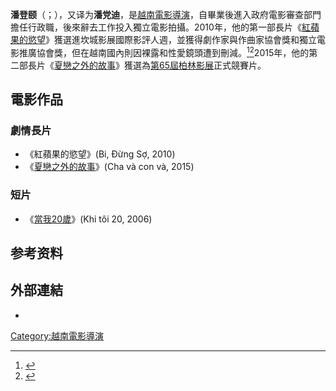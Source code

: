 {{多個問題|
{{expand|time=2015-01-15T09:50:35+00:00}}
{{refimprove|time=2015-01-15T09:50:35+00:00}}
}}
{{Infobox person
| name = Phan Đăng Di<br/>潘登颐
| image = 
| caption = 
| birthname = 
| birth_date = {{Birth date and age|1976|1|14}}
| birth_place = {{VIE}}[[乂安省|乂安省]]
| occupation = [[電影導演|電影導演]]、[[編劇|編劇]]
| yearsactive = 
| influences = 
| influenced = 
| known_for = 
| residence = 
| nationality = {{VIE}}
| ethnicity = 
| education = 
| alma_mater = 河內戲劇與電影學院
| religion = 
| parents = 
| spouse = 
| children = 
| criminal charge = 
| criminal penalty = 
| criminal status = 
| awards = 
}}

'''潘登颐'''（{{Vie|v='''Phan Đăng Di'''|hn=潘登頤}}；{{bd|1976年||}}），又译为'''潘党迪'''，是[[越南|越南]][[電影導演|電影導演]]，自{{link-vi|河內戲劇與電影學院|Trường Đại học Sân khấu và Điện ảnh Hà Nội}}畢業後進入政府電影審查部門擔任行政職，後來辭去工作投入獨立電影拍攝。2010年，他的第一部長片《[[紅蘋果的慾望|紅蘋果的慾望]]》獲選進坎城影展國際影評人週，並獲得劇作家與作曲家協會獎和獨立電影推廣協會獎，但在越南國內則因裸露和性愛鏡頭遭到刪減。<ref>{{Cite web |url=http://www.glt.org.tw/?p=5141 |title=2014年在左邊的亞洲影展-遠離越南 |access-date=2015-01-15 |archive-url=https://web.archive.org/web/20150115163232/http://www.glt.org.tw/?p=5141 |archive-date=2015-01-15 |dead-url=yes }}</ref><ref>{{Cite web |url=http://www.funscreen.com.tw/headline.asp?H_No=547 |title=尋求西方認同、文化政治的假性失明-越南導演潘黨迪、阮純詩訪談紀要(台灣放映週報) |access-date=2015-01-15 |archive-url=https://web.archive.org/web/20150115153501/http://www.funscreen.com.tw/headline.asp?H_No=547 |archive-date=2015-01-15 |dead-url=yes }}</ref>2015年，他的第二部長片《[[夏戀之外的故事|夏戀之外的故事]]》獲選為[[第65屆柏林影展|第65屆柏林影展]]正式競賽片。

== 電影作品 ==
=== 劇情長片 ===
*《紅蘋果的慾望》(Bi, Đừng Sợ, 2010)
*《[[夏戀之外的故事|夏戀之外的故事]]》(Cha và con và, 2015)

=== 短片 ===
*《[[當我20歲|當我20歲]]》(Khi tôi 20, 2006)

==参考资料==
{{Reflist}}

== 外部連結 ==
* {{IMDb name|3585286|Dang Di Phan}}

[[Category:越南電影導演|Category:越南電影導演]]